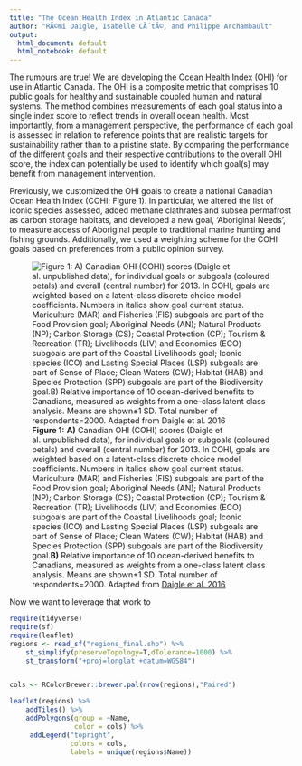 ```yaml
---
title: "The Ocean Health Index in Atlantic Canada"
author: "RÃ©mi Daigle, Isabelle CÃ´tÃ©, and Philippe Archambault"
output:
  html_document: default
  html_notebook: default
---
```


The rumours are true! We are developing the Ocean Health Index (OHI) for use in Atlantic Canada. The OHI is a composite metric that comprises 10 public goals for healthy and sustainable coupled human and natural systems. The method combines measurements of each goal status into a single index score to reflect trends in overall ocean health. Most importantly, from a management perspective, the performance of each goal is assessed in relation to reference points that are realistic targets for sustainability rather than to a pristine state. By comparing the performance of the different goals and their respective contributions to the overall OHI score, the index can potentially be used to identify which goal(s) may benefit from management intervention.

Previously, we customized the OHI goals to create a national Canadian Ocean Health Index (COHI; Figure 1).  In particular, we altered the list of iconic species assessed, added methane clathrates and subsea permafrost as carbon storage habitats, and developed a new goal, 'Aboriginal Needs', to measure access of Aboriginal people to traditional marine hunting and fishing grounds. Additionally, we used a weighting scheme for the COHI goals based on preferences from a public opinion survey. 

![**Figure 1:** **A)** Canadian OHI (COHI) scores (Daigle et al. unpublished data), for individual goals or subgoals (coloured petals) and overall (central number) for 2013. In COHI, goals are weighted based on a latent-class discrete choice model coefficients. Numbers in italics show goal current status. Mariculture (MAR) and Fisheries (FIS) subgoals are part of the Food Provision goal; Aboriginal Needs (AN); Natural Products (NP); Carbon Storage (CS); Coastal Protection (CP); Tourism & Recreation (TR); Livelihoods (LIV) and Economies (ECO) subgoals are part of the Coastal Livelihoods goal; Iconic species (ICO) and Lasting Special Places (LSP) subgoals are part of Sense of Place; Clean Waters (CW); Habitat (HAB) and Species Protection (SPP) subgoals are part of the Biodiversity goal.**B)** Relative importance of 10 ocean-derived benefits to Canadians, measured as weights from a one-class latent class analysis. Means are shown±1 SD. Total number of respondents=2000. Adapted from [Daigle et al. 2016](http://www.sciencedirect.com/science/article/pii/S0308597X16303323)](COHI.png)

Now we want to leverage that work to 

```r
require(tidyverse)
require(sf)
require(leaflet)
regions <- read_sf("regions_final.shp") %>% 
    st_simplify(preserveTopology=T,dTolerance=1000) %>%
    st_transform("+proj=longlat +datum=WGS84")


cols <- RColorBrewer::brewer.pal(nrow(regions),"Paired")

leaflet(regions) %>%
    addTiles() %>% 
    addPolygons(group = ~Name,
                color = cols) %>%
     addLegend("topright", 
               colors = cols,
               labels = unique(regions$Name))
    
```

